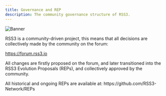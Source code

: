 ```yaml
---
title: Governance and REP
description: The community governance structure of RSS3.
---
```


![Banner](./assets/governance-and-rep-banner.png)

RSS3 is a community-driven project, this means that all decisions are collectively made by the community on the forum:

https://forum.rss3.io

All changes are firstly proposed on the forum, and later transitioned into the RSS3 Evolution Proposals (REPs), and collectively approved by the community.

<Callout>
  All historical and ongoing REPs are available at: https://github.com/RSS3-Network/REPs
</Callout>
